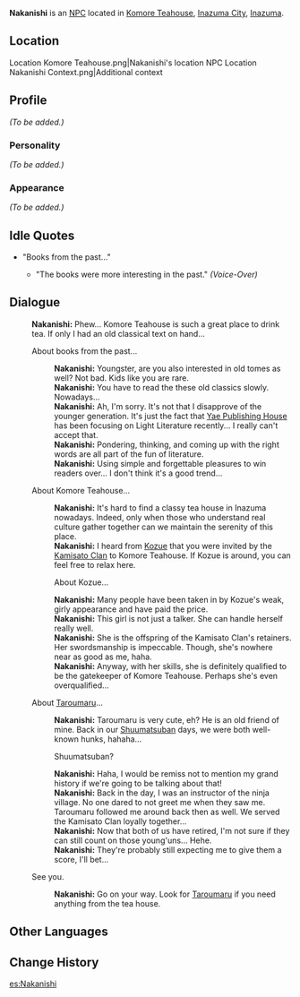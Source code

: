 {{Character Infobox
|type             = NPC
|image            = NPC Nakanishi.png
|region           = Inazuma
}}
'''Nakanishi'''{{Lang|ja={{Rubi|中|なか|西|にし}}|ja_rm=Nakanishi}}  is an [[NPC]] located in [[Komore Teahouse]], [[Inazuma City]], [[Inazuma]].

==Location==
<gallery hideaddbutton="true" captionalign="center">
Location Komore Teahouse.png|Nakanishi's location
NPC Location Nakanishi Context.png|Additional context
</gallery>

==Profile==
<!-- detailed story/lore information goes here -->
''(To be added.)''

===Personality===
''(To be added.)''

===Appearance===
''(To be added.)''

==Idle Quotes==
* "Books from the past..."
** {{A|VO Nakanishi 01.ogg}} "The books were more interesting in the past." ''(Voice-Over)''

==Dialogue==
{{Dialogue start}}
:'''Nakanishi:''' Phew... Komore Teahouse is such a great place to drink tea. If only I had an old classical text on hand...
:{{DIcon}} About books from the past...
::'''Nakanishi:''' Youngster, are you also interested in old tomes as well? Not bad. Kids like you are rare.
::'''Nakanishi:''' You have to read the{{sic}} these old classics slowly. Nowadays...
::'''Nakanishi:''' Ah, I'm sorry. It's not that I disapprove of the younger generation. It's just the fact that [[Yae Publishing House]] has been focusing on Light Literature recently... I really can't accept that.
::'''Nakanishi:''' Pondering, thinking, and coming up with the right words are all part of the fun of literature.
::'''Nakanishi:''' Using simple and forgettable pleasures to win readers over... I don't think it's a good trend...
:{{DIcon}} About Komore Teahouse...
::'''Nakanishi:''' It's hard to find a classy tea house in Inazuma nowadays. Indeed, only when those who understand real culture gather together can we maintain the serenity of this place.
::'''Nakanishi:''' I heard from [[Kozue]] that you were invited by the [[Kamisato Clan]] to Komore Teahouse. If Kozue is around, you can feel free to relax here.
::{{DIcon}} About Kozue...
::'''Nakanishi:''' Many people have been taken in by Kozue's weak, girly appearance and have paid the price.
::'''Nakanishi:''' This girl is not just a talker. She can handle herself really well.
::'''Nakanishi:''' She is the offspring of the Kamisato Clan's retainers. Her swordsmanship is impeccable. Though, she's nowhere near as good as me, haha.
::'''Nakanishi:''' Anyway, with her skills, she is definitely qualified to be the gatekeeper of Komore Teahouse. Perhaps she's even overqualified...
:{{DIcon}} About [[Taroumaru]]...
::'''Nakanishi:''' Taroumaru is very cute, eh? He is an old friend of mine. Back in our [[Shuumatsuban]] days, we were both well-known hunks, hahaha...
::{{DIcon}} Shuumatsuban?
::'''Nakanishi:''' Haha, I would be remiss not to mention my grand history if we're going to be talking about that!
::'''Nakanishi:''' Back in the day, I was an instructor of the ninja village. No one dared to not greet me when they saw me. Taroumaru followed me around back then as well. We served the Kamisato Clan loyally together...
::'''Nakanishi:''' Now that both of us have retired, I'm not sure if they can still count on those young'uns... Hehe.
::'''Nakanishi:''' They're probably still expecting me to give them a score, I'll bet...
:{{DIcon}} See you.
::'''Nakanishi:''' Go on your way. Look for [[Taroumaru]] if you need anything from the tea house.
{{Dialogue end}}

==Other Languages==
{{Other Languages|default_hidden = 1
|en      = Nakanishi
|zhs     = 中西
|zhs_rm  = Zhōngxī
|zht     = 中西
|zht_rm  = Zhōngxī
|ja      = {{Rubi|中|なか|西|にし}}
|ja_rm   = Nakanishi
|ko      = 나카니시
|ko_rm   = Nakanisi
|es      = Nakanishi
|fr      = Nakanishi
|ru      = Наканиси
|th      = Nakanishi
|vi      = Nakanishi
|de      = Nakanishi
|id      = Nakanishi
|pt      = Nakanishi
}}

==Change History==
{{Change History|2.0}}
<!--
==References==
{{Reflist}}-->

[[es:Nakanishi]]